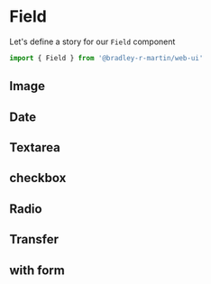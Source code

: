 <!-- Status.stories.mdx -->



<Meta title='Components/Field' argTypes={{}} component={Field} />

# Field

Let's define a story for our `Field` component

```javascript
import { Field } from '@bradley-r-martin/web-ui'
```

## Image

<Canvas>
  <WebUIConfig>
    <Field type='image' />
  </WebUIConfig>
</Canvas>

## Date

<Canvas>
  <Field type='date' />
</Canvas>

## Textarea

<Canvas>
  <Field
    type='textarea'
    enhancers={{
      right: Dictation,
      bottom: Vocabulary,
    }}
  />
</Canvas>

## checkbox

<Canvas>
  <Field type='checkbox' label='Inline' inline variant='filled' />
  <Field type='checkbox' label='Stacked' variant='outlined' />
</Canvas>

## Radio

<Canvas>
  <Field type='radio' label='Inline' inline variant='filled' />
  <Field type='radio' label='Stacked' variant='outlined' />
</Canvas>

## Transfer

<Canvas>
  <Field
    type='transfer'
    label='Transfer'
    options={[
      { id: 1, text: 'test' },
      { id: 2, text: 'test 2' },
    ]}
  />
</Canvas>

## with form

<Canvas>
  <WebUIConfig>
    <Form locked={false}>
      <Field type='image' />
      <Field
        type='textarea'
        enhancers={{
          right: Dictation,
          bottom: Vocabulary,
        }}
      />
      <Field
        type='radio'
        label='Inline'
        inline
        variant='filled'
        value='test'
        name='filter.option'
      />
      <Field type='radio' label='Two' inline value='two' name='filter.option' />
      <Field type='checkbox' label='Inline' inline />
    </Form>
  </WebUIConfig>
</Canvas>
